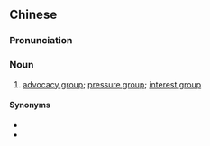 {{also|倡导团体}}
==Chinese==
{{zh-forms|s=倡导团体|type=22}}

===Pronunciation===
{{zh-pron
|m=chàngdǎo tuántǐ
|c=coeng3 dou6 tyun4 tai2
|cat=n
}}

===Noun===
{{zh-noun}}

# [[advocacy group]]; [[pressure group]]; [[interest group]]

====Synonyms====
* {{zh-l|利益團體}}
* {{zh-l|壓力團體}}